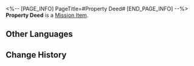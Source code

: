 <%-- [PAGE_INFO]
PageTitle=#Property Deed#
[END_PAGE_INFO] --%>
{{Item Infobox
|id          = 140356
|image       = Item Property Deed.png
|type        = Mission Item
|invCategory = Missions
|rarity      = 3
|effect      = 
|description = A property deed faded with time. It is registered under Renault, an outworlder, which doesn't match the "Renault" you've encountered before.
}}
'''Property Deed''' is a [[Mission Item]].

==Other Languages==
{{Other Languages
|en   = Property Deed
|zhs  = 房产证明
|zht  = 房產證明
|ja   = 不動産証明書
|ko   = 부동산 증명서
|es   = Escrituras de propiedad
|fr   = Acte de propriété
|ru   = Свидетельство права собственности на недвижимость
|th   = โฉนดบ้าน
|vi   = Giấy Tờ Nhà Đất
|de   = Immobilienurkunde
|id   = Sertifikat Properti
|pt   = Escritura de Propriedade
}}

==Change History==
{{Change History|1.5}}